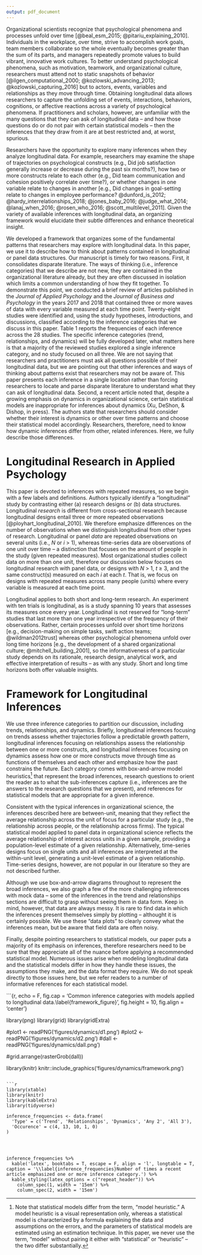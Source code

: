 ```yaml
---
output: pdf_document
---
```


Organizational scientists recognize that psychological phenomena and processes unfold over time [@beal_esm_2015; @pitariu_explaining_2010]. Individuals in the workplace, over time, strive to accomplish work goals, team members collaborate so the whole eventually becomes greater than the sum of its parts, and managers repeatedly promote values to build vibrant, innovative work cultures. To better understand psychological phenomena, such as motivation, teamwork, and organizational culture, researchers must attend not to static snapshots of behavior  [@ilgen_computational_2000; @kozlowski_advancing_2013; @kozlowski_capturing_2016] but to actors, events, variables and relationships as they move through time. Obtaining longitudinal data allows researchers to capture the unfolding set of events, interactions, behaviors, cognitions, or affective reactions across a variety of psychological phenomena. If practitioners and scholars, however, are unfamiliar with the many questions that they can ask of longitudinal data -- and how those questions do or do not pair with certain statistical models -- then the inferences that they draw from it are at best restricted and, at worst, spurious.  

Researchers have the opportunity to explore many inferences when they analyze longitudinal data. For example, researchers may examine the shape of trajectories on psychological constructs (e.g., Did job satisfaction generally increase or decrease during the past six months?), how two or more constructs relate to each other (e.g., Did team communication and cohesion positively correlate over time?), or whether changes in one variable relate to changes in another [e.g., Did changes in goal-setting relate to changes in employee performance? @dunford_is_2012; @hardy_interrelationships_2018; @jones_baby_2016; @judge_what_2014; @lanaj_when_2016; @rosen_who_2016; @scott_multilevel_2011]. Given the variety of available inferences with longitudinal data, an organizing framework would elucidate their subtle differences and enhance theoretical insight.

We developed a framework that organizes some of the fundamental patterns that researchers may explore with longitudinal data. In this paper, we use it to describe how to think about patterns contained in longitudinal or panel data structures. Our manuscript is timely for two reasons. First, it consolidates disparate literature. The ways of thinking (i.e., inference categories) that we describe are not new, they are contained in the organizational literature already, but they are often discussed in isolation which limits a common understanding of how they fit together. To demonstrate this point, we conducted a brief review of articles published in the *Journal of Applied Psychology* and the *Journal of Business and Psychology* in the years 2017 and 2018 that contained three or more waves of data with every variable measured at each time point. Twenty-eight studies were identified and, using the study hypotheses, introductions, and discussions, classified according to the inference categories that we discuss in this paper. Table 1 reports the frequencies of each inference across the 28 studies. The specific inference categories (trend, relationships, and dynamics) will be fully developed later, what matters here is that a majority of the reviewed studies explored a single inference category, and no study focused on all three. We are not saying that researchers and practitioners must ask all questions possible of their longitudinal data, but we are pointing out that other inferences and ways of thinking about patterns exist that researchers may not be aware of. This paper presents each inference in a single location rather than forcing researchers to locate and parse disparate literature to understand what they can ask of longitudinal data. Second, a recent article noted that, despite a growing emphasis on dynamics in organizational science, certain statistical models are inappropriate for inferences about dynamics (Xu, DeShon, & Dishop, in press). The authors state that researchers should consider whether their interest is dynamics or other over time patterns and choose their statistical model accordingly. Researchers, therefore, need to know how dynamic inferences differ from other, related inferences. Here, we fully describe those differences. 

# Longitudinal Research in Applied Psychology

This paper is devoted to inferences with repeated measures, so we begin with a few labels and definitions. Authors typically identify a "longitudinal" study by contrasting either (a) research designs or (b) data structures. Longitudinal *research* is different from cross-sectional research because longitudinal designs entail three or more repeated observations [@ployhart_longitudinal_2010]. We therefore emphasize differences on the number of observations when we distinguish longitudinal from other types of research. Longitudinal or panel *data* are repeated observations on several units (i.e., $N$ or $i$ > 1), whereas time-series data are observations of one unit over time -- a distinction that focuses on the amount of people in the study (given repeated measures). Most organizational studies collect data on more than one unit, therefore our discussion below focuses on longitudinal research with panel data, or designs with $N$ > 1, $t$ $\geq$ 3, and the same construct(s) measured on each $i$ at each $t$. That is, we focus on designs with repeated measures across many people (units) where every variable is measured at each time point. 

Longitudinal applies to both short and long-term research. An experiment with ten trials is longitudinal, as is a study spanning 10 years that assesses its measures once every year. Longitudinal is not reserved for "long-term" studies that last more than one year irrespective of the frequency of their observations. Rather, certain processes unfold over short time horizons [e.g., decision-making on simple tasks, swift action teams; @wildman2012trust] whereas other psychological phenomena unfold over long time horizons [e.g., the development of a shared organizational culture; @mitchell_building_2001], so the informativeness of a particular study depends on its rationale, research design, analytical work, and effective interpretation of results -- as with any study. Short and long time horizons both offer valuable insights.

\begin{center}

------------

Insert Table 1 about here

------------

\end{center}

# Framework for Longitudinal Inferences

We use three inference categories to partition our discussion, including trends, relationships, and dynamics. Briefly, longitudinal inferences focusing on trends assess whether trajectories follow a predictable growth pattern, longitudinal inferences focusing on relationships assess the relationship between one or more constructs, and longitudinal inferences focusing on dynamics assess how one or more constructs move through time as functions of themselves and each other and emphasize how the past constrains the future. Each category comes with box-and-arrow model heuristics[^1] that represent the broad inferences, research questions to orient the reader as to what the sub-inferences capture (i.e., inferences are the answers to the research questions that we present), and references for statistical models that are appropriate for a given inference. 

Consistent with the typical inferences in organizational science, the inferences described here are between-unit, meaning that they reflect the average relationship across the unit of focus for a particular study (e.g., the relationship across people, or the relationship across firms). The typical statistical model applied to panel data in organizational science reflects the average relationship of interest across units in a given sample, providing a population-level estimate of a given relationship. Alternatively, time-series designs focus on single units and all inferences are interpreted at the within-unit level, generating a unit-level estimate of a given relationship. Time-series designs, however, are not popular in our literature so they are not described further. 

Although we use box-and-arrow diagrams throughout to represent the broad inferences, we also graph a few of the more challenging inferences with mock data -- some of the inferences in the trend and relationships sections are difficult to grasp without seeing them in data form. Keep in mind, however, that data are always messy. It is rare to find data in which the inferences present themselves simply by plotting -- althought it is certainly possible. We use these "data plots" to clearly convey what the inferences mean, but be aware that field data are often noisy. 

Finally, despite pointing researchers to statistical models, our paper puts a majority of its emphasis on inferences, therefore researchers need to be sure that they appreciate all of the nuance before applying a recommended statistical model. Numerous issues arise when modeling longitudinal data and the statistical models differ in how they handle these issues, the assumptions they make, and the data format they require. We do not speak directly to those issues here, but we refer readers to a number of informative references for each statistical model. 

[^1]: Note that statistical models differ from the term, "model heuristic." A model heuristic is a visual representation only, whereas a statistical model is characterized by a formula explaining the data and assumptions on the errors, and the parameters of statistical models are estimated using an estimation technique. In this paper, we never use the term, "model" without pairing it either with "statistical" or "heuristic" -- the two differ substantially.


```{r, echo = F, fig.cap = 'Common inference categories with models applied to longitudinal data.\\label{framework_figure}', fig.height = 10, fig.align = 'center'}

library(png)
library(grid)
library(gridExtra)

#plot1 <- readPNG('figures/dynamics/d1.png')
#plot2 <- readPNG('figures/dynamics/d2.png')
#dall <- readPNG('figures/dynamics/dall.png')

#grid.arrange(rasterGrob(dall))

library(knitr)
knitr::include_graphics('figures/dynamics/framework.png')

```

```r
library(xtable)
library(knitr)
library(kableExtra)
library(tidyverse)

inference_frequencies <- data.frame(
  'Type' = c('Trend', 'Relationships', 'Dynamics', 'Any 2', 'All 3'),
  'Occurence' = c(4, 13, 10, 1, 0)
)




inference_frequencies %>%
  kable('latex', booktabs = T, escape = F, align = 'l', longtable = T, caption = '\\label{inference_frequencies}Number of times a recent article emphasized one or more inference category.') %>%
  kable_styling(latex_options = c("repeat_header")) %>%
    column_spec(1, width = '15em') %>%
    column_spec(2, width = '15em')
```
